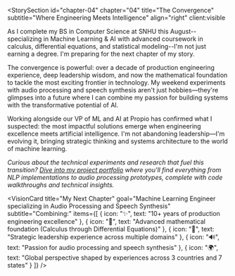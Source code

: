 
<StorySection 
  id="chapter-04"
  chapter="04" 
  title="The Convergence"
  subtitle="Where Engineering Meets Intelligence"
  align="right"
  client:visible
>
  As I complete my BS in Computer Science at SNHU this August--specializing in Machine Learning & AI with advanced coursework in calculus, differential equations, and statistical modeling--I'm not just earning a degree. I'm preparing for the next chapter of my story.

  The convergence is powerful: over a decade of production engineering experience, deep leadership wisdom, and now the mathematical foundation to tackle the most exciting frontier in technology. My weekend experiments with audio processing and speech synthesis aren't just hobbies—they're glimpses into a future where I can combine my passion for building systems with the transformative potential of AI.

  Working alongside our VP of ML and AI at Propio has confirmed what I suspected: the most impactful solutions emerge when engineering excellence meets artificial intelligence. I'm not abandoning leadership—I'm evolving it, bringing strategic thinking and systems architecture to the world of machine learning.

  *Curious about the technical experiments and research that fuel this transition? <a href="">Dive into my project portfolio</a> where you'll find everything from NLP implementations to audio processing prototypes, complete with code walkthroughs and technical insights.*
</StorySection>

<VisionCard 
  title="My Next Chapter"
  goal="Machine Learning Engineer specializing in Audio Processing and Speech Synthesis"
  subtitle="Combining:"
  items={[
    {
      icon: "✨",
      text: "10+ years of production engineering excellence"
    },
    {
      icon: "🧠",
      text: "Advanced mathematical foundation (Calculus through Differential Equations)"
    },
    {
      icon: "🎯",
      text: "Strategic leadership experience across multiple domains"
    },
    {
      icon: "🔊",
      text: "Passion for audio processing and speech synthesis"
    },
    {
      icon: "🌍",
      text: "Global perspective shaped by experiences across 3 countries and 7 states"
    }
  ]}
/>